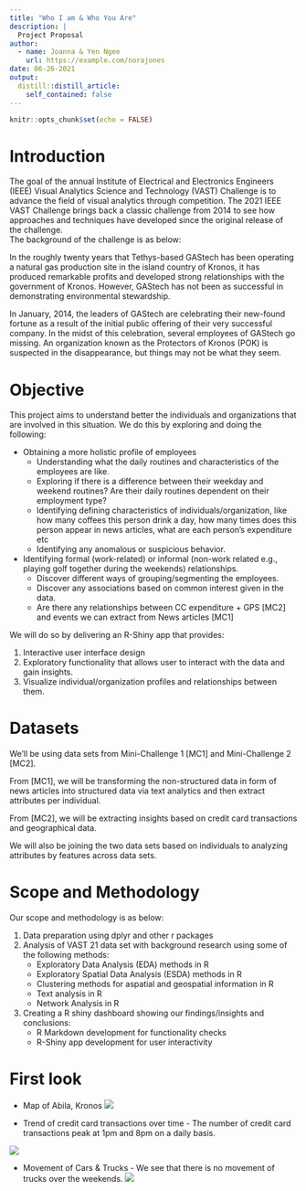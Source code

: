 ```yaml
---
title: "Who I am & Who You Are"
description: |
  Project Proposal
author:
  - name: Joanna & Yen Ngee
    url: https://example.com/norajones
date: 06-26-2021
output:
  distill::distill_article:
    self_contained: false
---
```



```r
knitr::opts_chunk$set(echo = FALSE)
```

# Introduction

The goal of the annual Institute of Electrical and Electronics Engineers (IEEE) Visual Analytics Science and Technology (VAST) Challenge is to advance the field of visual analytics through competition. The 2021 IEEE VAST Challenge brings back a classic challenge from 2014 to see how approaches and techniques have developed since the original release of the challenge.  
The background of the challenge is as below:  

In the roughly twenty years that Tethys-based GAStech has been operating a natural gas production site in the island country of Kronos, it has produced remarkable profits and developed strong relationships with the government of Kronos. However, GAStech has not been as successful in demonstrating environmental stewardship.  

In January, 2014, the leaders of GAStech are celebrating their new-found fortune as a result of the initial public offering of their very successful company. In the midst of this celebration, several employees of GAStech go missing. An organization known as the Protectors of Kronos (POK) is suspected in the disappearance, but things may not be what they seem.  

# Objective 

This project aims to understand better the individuals and organizations that are involved in this situation. We do this by exploring and doing the following: 

* Obtaining a more holistic profile of employees
  + Understanding what the daily routines and characteristics of the employees are like. 
  + Exploring if there is a difference between their weekday and weekend routines? Are their daily routines dependent on their employment type?
  + Identifying defining characteristics of individuals/organization, like how many coffees this person drink a day, how many times does this person appear in news articles, what are each person's expenditure etc 
  + Identifying any anomalous or suspicious behavior.
* Identifying formal (work-related) or informal (non-work related e.g., playing golf together during the weekends) relationships.
  + Discover different ways of grouping/segmenting the employees.
  + Discover any associations based on common interest given in the data. 
  + Are there any relationships between CC expenditure + GPS [MC2] and events we can extract from News articles [MC1]

We will do so by delivering an R-Shiny app that provides:  

1. Interactive user interface design
2. Exploratory functionality that allows user to interact with the data and gain insights. 
3. Visualize individual/organization profiles and relationships between them. 


# Datasets 

We'll be using data sets from Mini-Challenge 1 [MC1] and Mini-Challenge 2 [MC2]. 

From [MC1], we will be transforming the non-structured data in form of news articles into structured data via text analytics and then extract attributes per individual. 

From [MC2], we will be extracting insights based on credit card transactions and geographical data. 

We will also be joining the two data sets based on individuals to analyzing attributes by features across data sets. 


# Scope and Methodology

Our scope and methodology is as below:  

1. Data preparation using dplyr and other r packages 	
2. Analysis of VAST 21 data set with background research using some of the following methods:  
    + Exploratory Data Analysis (EDA) methods in R
    + Exploratory Spatial Data Analysis (ESDA) methods in R
    + Clustering methods for aspatial and geospatial information in R
    + Text analysis in R
    + Network Analysis in R
3. Creating a R shiny dashboard showing our findings/insights and conclusions: 
    + R Markdown development for functionality checks
    + R-Shiny app development for user interactivity

# First look

* Map of Abila, Kronos
![](IMG/ABILAMap.png)
 
 * Trend of credit card transactions over time - The number of credit card transactions peak at 1pm and 8pm on a daily basis.
 
![](IMG/CCTrend.png)

* Movement of Cars & Trucks - We see that there is no movement of trucks over the weekends.
![](IMG/CarTrend.png)
